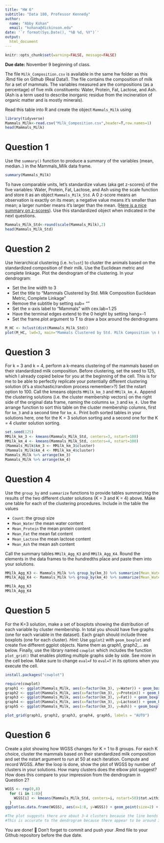 ```yaml
---
title: "HW 6"
subtitle: "Data 180, Professor Kennedy"
author: 
  name: "Abby Kohan"
  email: "kohana@dickinson.edu"
date: '`r format(Sys.Date(), "%B %d, %Y")`'
output: 
  html_document
---
```


```r
knitr::opts_chunk$set(warning=FALSE, message=FALSE)
```

**Due date:** November 9 beginning of class.


The file `Milk_Composition.csv` is available in the same hw folder as this .Rmd file on Github (Real Data!). The file contains the composition of milk for a set of mammals. The variables measured are the compositions (as a percentage) of five milk constituents: Water, Protein, Fat, Lactose, and Ash. (Ash is a term used to describe inorganic residue from the incineration of organic matter and is mostly minerals).

Read this table into R and create the object `Mammals_Milk` using

```r
library(tidyverse)
Mammals_Milk<-read.csv("Milk_Composition.csv",header=T,row.names=1)
head(Mammals_Milk)
```

# Question 1
Use the `summary()` function to produce a summary of the variables (mean, median..) in the Mammals_Milk data frame.

```r
summary(Mammals_Milk)
```

To have comparable units, let's standardize values (aka get z-scores) of the five variables: Water, Protein, Fat, Lactose, and Ash using the scale function and store it as an object `Mammals_Milk_Std`. A 0 z-score means an observation is exactly on its mean; a negative value means it's smaller than mean; a larger number means it's larger than the mean. ([Here is a nice summary on z-scores](https://www.simplypsychology.org/z-score.html)). Use this standardized object when indicated in the next questions. 

```r
Mammals_Milk_Std<-round(scale(Mammals_Milk),2)
head(Mammals_Milk_Std)
```
# Question 2
Use hierarchical clustering (i.e. `hclust`) to cluster the animals based on the standardized composition of their milk. Use the Euclidean metric and complete linkage. Plot the dendrogram of the clustering. In your dendrogram: 

*	Set the line width to 3
*	Set the title to “Mammals Clustered by Std. Milk Composition \n Euclidean Metric, Complete Linkage”
*	Remove the subtitle by setting sub= ""
*	Set the x-axis label to “Mammals” with cex.lab=1.25
*	Have the terminal edges extend to the 0 height by setting hang=-1
*	Set the frame.plot argument to T to draw a box around the dendrograms

```r
M_HC <- hclust(dist(Mammals_Milk_Std))
plot(M_HC, lwd=3, main="Mammals Clustered by Std. Milk Composition \n Euclidean Metric, Complete Linkage", sub="", cex.lab=1.25, hang=-1,frame.plot=T, xlab="Mammals")
```

# Question 3
For k = 3 and k = 4, perform a k-means clustering of the mammals based on their standardized milk composition. Before clustering, set the seed to 125, which I already copied below for you at the beginning of the cell. This is for me to be able to perfectly replicate your potentially different clustering solution (it's a stochastic/random process remember>?) Set the nstart option to 100. Call the kmeans objects `MMilk_km_3` and `MMilk_km_4.` Append the clustering solutions (i.e. the cluster membership vectors) on the right side of the original data frame, naming the columns `km_3` and `km_4.` Use the arrange function to sort this table on the cluster membership columns, first for `km_3` and a second time for `km_4.` Print both sorted tables in your solutions here, one for the K = 3 solution sorting and a second one for the K = 4 cluster solution sorting.

```r
set.seed(125)
MMilk_km_3 <- kmeans(Mammals_Milk_Std, centers=3, nstart=100)
MMilk_km_4 <- kmeans(Mammals_Milk_Std, centers=4, nstart=100)
(Mammals_Milk$km_3 <- MMilk_km_3$cluster)
(Mammals_Milk$km_4 <- MMilk_km_4$cluster)
Mammals_Milk %>% arrange(km_3)
Mammals_Milk %>% arrange(km_4)
```

# Question 4
Use the `group_by` and `summarize` functions to provide tables summarizing the results of the two different cluster solutions (K = 3 and K = 4) above. Make one table for each of the clustering procedures. Include in the table the values

*	`Count`: the group size
*	`Mean_Water` the mean water content
*	`Mean_Protein` the mean protein content
*	`Mean_Fat` the mean fat content
*	`Mean_Lactose` the mean lactose content
*	`Mean_Ash` the mean ash content

Call the summary tables `MMilk_Agg_K3` and `MMilk_Agg_K4`. Round the elements in the data frames to the hundredths place and paste them into your solutions.

```r
MMilk_Agg_K3 <- Mammals_Milk %>% group_by(km_3) %>% summarize(Mean_Water = mean(Water), Mean_Protein = mean(Protein), Mean_Fat = mean(Fat), Mean_Lactose = mean(Lactose), Mean_Ash = mean(Ash), Count = n()) %>% round(2)
MMilk_Agg_K4 <- Mammals_Milk %>% group_by(km_4) %>% summarize(Mean_Water = mean(Water), Mean_Protein = mean(Protein), Mean_Fat = mean(Fat), Mean_Lactose = mean(Lactose), Mean_Ash = mean(Ash), Count = n()) %>% round(2)

MMilk_Agg_K3
MMilk_Agg_K4 
```
# Question 5
For the K=3 solution, make a set of boxplots showing the distribution of each variable by cluster membership. In total you should have five graphs (one for each variable in the dataset). Each graph should include three boxplots (one for each cluster). *Hint:* Use `ggplot2` with `geom_boxplot` and create five different ggplot objects. Name them as graph1, graph2,... as below. Finally, use the library named `cowplot` which includes the function `plot_grid()` that enables plotting multiple graphs side by side. See more in the cell below. Make sure to change `eval=F` to `eval=T` in its options when you execute the cell.

```r
install.packages("cowplot")

require(cowplot)
graph1 <- ggplot(Mammals_Milk, aes(x=factor(km_3), y=Water)) + geom_boxplot()
graph2 <- ggplot(Mammals_Milk, aes(x=factor(km_3), y=Protein)) + geom_boxplot()
graph3 <- ggplot(Mammals_Milk, aes(x=factor(km_3), y=Fat)) + geom_boxplot()
graph4 <- ggplot(Mammals_Milk, aes(x=factor(km_3), y=Lactose)) + geom_boxplot()
graph5 <- ggplot(Mammals_Milk, aes(x=factor(km_3), y=Ash)) + geom_boxplot()

plot_grid(graph1, graph2, graph3, graph4, graph5, labels = "AUTO")
```

# Question 6
Create a plot showing how WGSS changes for K = 1 to 8 groups. For each K choice, cluster the mammals based on their standardized milk composition and set the nstart argument to run at 50 at each iteration. Compute and record WGSS. After the loop is done, show the plot of WGSS by number of clusters in your solutions. How many clusters does the elbow plot suggest? How does this compare to your impression from the dendrogram in Question 2?

```r
WGSS <- rep(0,8)
  for (i in 1:8){
    WGSS[i] <- kmeans(Mammals_Milk_Std, centers=i, nstart=50)$tot.withinss
  }
ggplot(as.data.frame(WGSS), aes(x=1:8, y=WGSS)) + geom_point(size=2) + geom_line(linetype="dashed")

#The plot suggests there are about 3-4 clusters because the line bends at around x=3 and x=4
#This is accurate to the dendrogram because there appear to be around 3 main clusters which is similar to the elbow plot.
```


You are done! 🏁 Don't forget to commit and push your .Rmd file to your Github repository before the due date.


